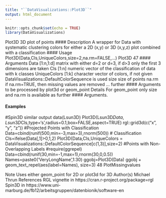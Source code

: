 ```yaml
---
title: "``DataVisualizations::Plot3D``"
output: html_document
---
```




```r
knitr::opts_chunk$set(echo = TRUE)
library(DataVisualizations)
```


Plot3D 3D plot of points
#### Description
A wrapper for Data with systematic clustering colors for either a 2D (x,y) or 3D (x,y,z) plot combined
with a classification
#### Usage
Plot3D(Data,Cls,UniqueColors,size=2,na.rm=FALSE,...)
Plot3D 47
#### Arguments
Data [1:n,1:d] matrix with either d=2 or d=3, if d>3 only the first 3 dimensions are
taken
Cls [1:n] numeric vector of the classification of data with k classes
UniqueColors [1:k] character vector of colors, if not given DataVisualizations::DefaultColorSequence
is used
size size of points
na.rm if na.rm=TRUE, then missing values are removed
... further #### Arguments to be processed by plot3d or geom_point
Details
For geom_point only size and na.rm is available as further #### Arguments.

#### Examples
#Spin3D similar output
data(Lsun3D)
Plot3D(Lsun3D$Data,Lsun3D$Cls,type='s',radius=0.1,box=FALSE,aspect=TRUE)
rgl::grid3d(c("x", "y", "z"))
#Projected Points with Classification
Data=cbind(runif(500,min=-3,max=3),rnorm(500))
# Classification
Cls=ifelse(Data[,1]>0,1,2)
Plot3D(Data,Cls,UniqueColors = DataVisualizations::DefaultColorSequence[c(1,3)],size=2)
#Points with Non-Overlapping Labels
#require(ggrepel)
Data=cbind(runif(30,min=-1,max=1),rnorm(30,0,0.5))
Names=paste0('VeryLongName',1:30)
ggobj=Plot3D(Data)
ggobj + geom_text_repel(aes(label=Names), size=3)
48 PlotMissingvalues

Note
Uses either geom_point for 2D or plot3d for 3D
Author(s)
Michael Thrun
References
RGL vignette in https://cran.r-project.org/package=rgl
Spin3D in https://www.uni-marburg.de/fb12/arbeitsgruppen/datenbionik/software-en
